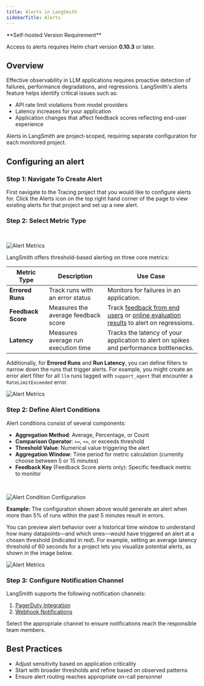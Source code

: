 ```yaml
---
title: Alerts in LangSmith
sidebarTitle: Alerts
---
```


<Note>
**Self-hosted Version Requirement**

Access to alerts requires Helm chart version **0.10.3** or later.
</Note>

## Overview

Effective observability in LLM applications requires proactive detection of failures, performance degradations, and regressions. LangSmith's alerts feature helps identify critical issues such as:

- API rate limit violations from model providers
- Latency increases for your application
- Application changes that affect feedback scores reflecting end-user experience

Alerts in LangSmith are project-scoped, requiring separate configuration for each monitored project.

## Configuring an alert

### Step 1: Navigate To Create Alert

First navigate to the Tracing project that you would like to configure alerts for. Click the Alerts icon on the top right hand corner of the page to view existing alerts for that project and set up a new alert.

### Step 2: Select Metric Type

<br />
<div style={{ textAlign: 'center' }}>

![Alert Metrics](/langsmith/images/alert-metric.png)

</div>

LangSmith offers threshold-based alerting on three core metrics:

| Metric Type        | Description                         | Use Case                                                                                                                                                                                 |
| ------------------ | ----------------------------------- | ---------------------------------------------------------------------------------------------------------------------------------------------------------------------------------------- |
| **Errored Runs**   | Track runs with an error status     | Monitors for failures in an application.                                                                                                                                                 |
| **Feedback Score** | Measures the average feedback score | Track [feedback from end users](/langsmith/attach-user-feedback) or [online evaluation results](/langsmith/online-evaluations) to alert on regressions. |
| **Latency**        | Measures average run execution time | Tracks the latency of your application to alert on spikes and performance bottlenecks.                                                                                                   |

Additionally, for **Errored Runs** and **Run Latency**, you can define filters to narrow down the runs that trigger alerts. For example, you might create an error alert filter for all `llm` runs tagged with `support_agent` that encounter a `RateLimitExceeded` error.

<div style={{ textAlign: 'center' }}>

![Alert Metrics](/langsmith/images/alerts-filter.png)

</div>

### Step 2: Define Alert Conditions

Alert conditions consist of several components:

- **Aggregation Method**: Average, Percentage, or Count
- **Comparison Operator**: `>=`, `<=`, or exceeds threshold
- **Threshold Value**: Numerical value triggering the alert
- **Aggregation Window**: Time period for metric calculation (currently choose between 5 or 15 minutes)
- **Feedback Key** (Feedback Score alerts only): Specific feedback metric to monitor

<br />
<div style={{ textAlign: 'center' }}>

![Alert Condition Configuration](/langsmith/images/define-conditions.png)

</div>

**Example:** The configuration shown above would generate an alert when more than 5% of runs within the past 5 minutes result in errors.

You can preview alert behavior over a historical time window to understand how many datapoints—and which ones—would have triggered an alert at a chosen threshold (indicated in red). For example, setting an average latency threshold of 60 seconds for a project lets you visualize potential alerts, as shown in the image below.

<div style={{ textAlign: 'center' }}>

![Alert Metrics](/langsmith/images/alert-preview.png)

</div>

### Step 3: Configure Notification Channel

LangSmith supports the following notification channels:

1. [PagerDuty Integration](/langsmith/alerts-pagerduty)
2. [Webhook Notifications](/langsmith/alerts-webhook)

Select the appropriate channel to ensure notifications reach the responsible team members.

## Best Practices

- Adjust sensitivity based on application criticality
- Start with broader thresholds and refine based on observed patterns
- Ensure alert routing reaches appropriate on-call personnel
